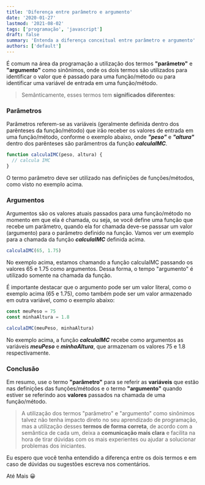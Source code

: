 ```yaml
---
title: 'Diferença entre parâmetro e argumento'
date: '2020-01-27'
lastmod: '2021-08-02'
tags: ['programação', 'javascript']
draft: false
summary: 'Entenda a diferença conceitual entre parâmetro e argumento'
authors: ['default']
---
```


É comum na área da programação a utilização dos termos **"parâmetro"** e **"argumento"** como sinônimos, onde os dois termos são utilizados para identificar o valor que é passado para uma função/método ou para identificar uma variável de entrada em uma função/método.

> Semânticamente, esses termos tem **significados diferentes**:

### Parâmetros

Parâmetros referem-se as variáveis (geralmente definida dentro dos parênteses da função/método) que irão receber os valores de entrada em uma função/método, conforme o exemplo abaixo, onde **_"peso"_** e **_"altura"_** dentro dos parênteses são parâmentros da função **_calculaIMC_**.

```js
function calculaIMC(peso, altura) {
  // calcula IMC
}
```

O termo parâmetro deve ser utilizado nas definições de funções/métodos, como visto no exemplo acima.

### Argumentos

Argumentos são os valores atuais passados para uma função/método no momento em que ela é chamada, ou seja, se você define uma função que recebe um parâmetro, quando ela for chamada deve-se passsar um valor (argumento) para o parâmetro definido na função. Vamos ver um exemplo para a chamada da função **_calculaIMC_** definida acima.

```js
calculaIMC(65, 1.75)
```

No exemplo acima, estamos chamando a função calculaIMC passando os valores 65 e 1.75 como argumentos. Dessa forma, o tempo "argumento" é utilizado somente na chamada da função.

É importante destacar que o argumento pode ser um valor literal, como o exemplo acima (65 e 1.75), como também pode ser um valor armazenado em outra variável, como o exemplo abaixo:

```js
const meuPeso = 75
const minhaAltura = 1.8

calculaIMC(meuPeso, minhaAltura)
```

No exemplo acima, a função **_calculaIMC_** recebe como argumentos as variáveis **_meuPeso_** e **_minhaAltura_**, que armazenam os valores 75 e 1.8 respectivamente.

### Conclusão

Em resumo, use o termo **"parâmetro"** para se referir as **variáveis** que estão nas definições das funções/métodos e o termo **"argumento"** quando estiver se referindo aos **valores** passados na chamada de uma função/método.

> A utilização dos termos "parâmetro" e "argumento" como sinônimos talvez não tenha impacto direto no seu aprendizado de programação, mas a utilização desses **termos de forma correta**, de acordo com a semântica de cada um, deixa a **comunicação mais clara** e facilita na hora de tirar dúvidas com os mais experientes ou ajudar a solucionar problemas dos iniciantes.

Eu espero que você tenha entendido a diferença entre os dois termos e em caso de dúvidas ou sugestões escreva nos comentários.

Até Mais 😀
